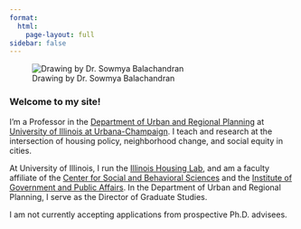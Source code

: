 ```yaml
---
format:
  html:
    page-layout: full
sidebar: false
---
```


::: grid
::: g-col-6
![Drawing by Dr. Sowmya Balachandran](Greenlee_Sketch4.png){fig-alt="A pencil drawing of Andrew Greenlee made by Dr. Sowmya Balachandran."}
:::

::: g-col-6
### Welcome to my site!

I'm a Professor in the [Department of Urban and Regional Planning](https://urban.illinois.edu) at [University of Illinois at Urbana-Champaign](https://illinois.edu). I teach and research at the intersection of housing policy, neighborhood change, and social equity in cities.

At University of Illinois, I run the [Illinois Housing Lab](https://housinglab.agreen4.web.illinois.edu), and am a faculty affiliate of the [Center for Social and Behavioral Sciences](https://csbs.research.illinois.edu) and the [Institute of Government and Public Affairs](https://igpa.uillinois.edu/andrew-greenlee/). In the Department of Urban and Regional Planning, I serve as the Director of Graduate Studies.

I am not currently accepting applications from prospective Ph.D. advisees.
:::
:::
